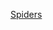 {{WPSS-cat}}
{{Stub Category|article=[[蜘蛛|蜘蛛]]|newstub=spider-stub|category=蜘蛛目}}
{{Hiddencat}}

[[Category:蛛形綱小作品|Spiders]]